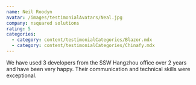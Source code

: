 ```yaml
---
name: Neil Roodyn
avatar: /images/testimonialAvatars/Neal.jpg
company: nsquared solutions
rating: 5
categories:
  - category: content/testimonialCategories/Blazor.mdx
  - category: content/testimonialCategories/Chinafy.mdx
---
```


We have used 3 developers from the SSW Hangzhou office over 2 years and have been very happy. Their communication and technical skills were exceptional.
